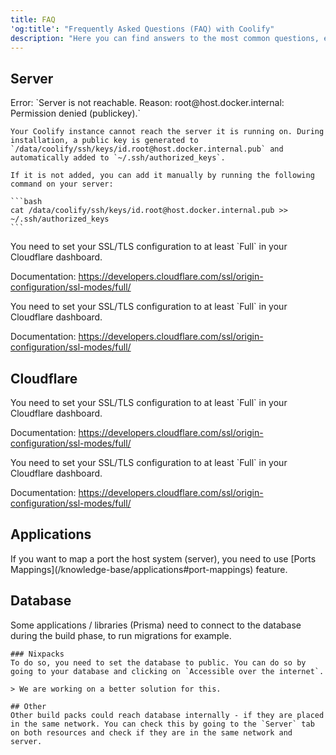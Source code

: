 ```yaml
---
title: FAQ
'og:title': "Frequently Asked Questions (FAQ) with Coolify"
description: "Here you can find answers to the most common questions, errors and problems."
---
```


## Server
<AccordionGroup>
  <Accordion title="Permission denied (publickey).">
    Error: `Server is not reachable. Reason: root@host.docker.internal: Permission denied (publickey).`

    Your Coolify instance cannot reach the server it is running on. During installation, a public key is generated to `/data/coolify/ssh/keys/id.root@host.docker.internal.pub` and automatically added to `~/.ssh/authorized_keys`.

    If it is not added, you can add it manually by running the following command on your server:

    ```bash
    cat /data/coolify/ssh/keys/id.root@host.docker.internal.pub >> ~/.ssh/authorized_keys
    ```

  </Accordion>

  <Accordion title="Cloudflare: Configured but application is not reachable.">
You need to set your SSL/TLS configuration to at least `Full` in your Cloudflare dashboard.

Documentation: https://developers.cloudflare.com/ssl/origin-configuration/ssl-modes/full/

  </Accordion>
    <Accordion title="Cloudflare: Too many redirections.">
You need to set your SSL/TLS configuration to at least `Full` in your Cloudflare dashboard.

Documentation: https://developers.cloudflare.com/ssl/origin-configuration/ssl-modes/full/

</Accordion>
</AccordionGroup>

## Cloudflare
<AccordionGroup>
  <Accordion title="Configured but application is not reachable.">
You need to set your SSL/TLS configuration to at least `Full` in your Cloudflare dashboard.

Documentation: https://developers.cloudflare.com/ssl/origin-configuration/ssl-modes/full/

  </Accordion>
    <Accordion title="Too many redirections.">
You need to set your SSL/TLS configuration to at least `Full` in your Cloudflare dashboard.

Documentation: https://developers.cloudflare.com/ssl/origin-configuration/ssl-modes/full/

</Accordion>
</AccordionGroup>

## Applications
<AccordionGroup>
  <Accordion title="How to map a port the server?">
  If you want to map a port the host system (server), you need to use [Ports Mappings](/knowledge-base/applications#port-mappings) feature.
  </Accordion>
</AccordionGroup>


## Database
<AccordionGroup>
  <Accordion title="Cannot connect to database during build phase.">
   Some applications / libraries (Prisma) need to connect to the database during the build phase, to run migrations for example.

    ### Nixpacks
    To do so, you need to set the database to public. You can do so by going to your database and clicking on `Accessible over the internet`.

    > We are working on a better solution for this.

    ## Other
    Other build packs could reach database internally - if they are placed in the same network. You can check this by going to the `Server` tab on both resources and check if they are in the same network and server.
  </Accordion>

</AccordionGroup>